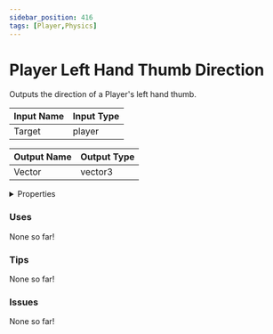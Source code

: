```yaml
---
sidebar_position: 416
tags: [Player,Physics]
---
```


# Player Left Hand Thumb Direction

Outputs the direction of a Player's left hand thumb.




<EsbSvg />

| Input Name | Input Type |
|-----------|-----------|
| Target | player |

| Output Name | Output Type |
|-----------|-----------|
| Vector | vector3 |


<details>
  <summary>Properties</summary>
  <div>
    <div>
    <table>
      <thead>
        <tr>
          <th>Is beta required?</th>
          <th>❌</th>
        </tr>
        <tr>
          <th>Is this chip a trolling risk?</th>
          <th>❌</th>
        </tr>
        <tr>
          <th>Chip UUID</th>
          <th>fc2a0141-4997-422c-bdd3-f7ecd7d4c996</th>
        </tr>
      </thead>
    </table>
    </div>
  </div>
</details>

### Uses

None so far!

### Tips

None so far!

### Issues

None so far!